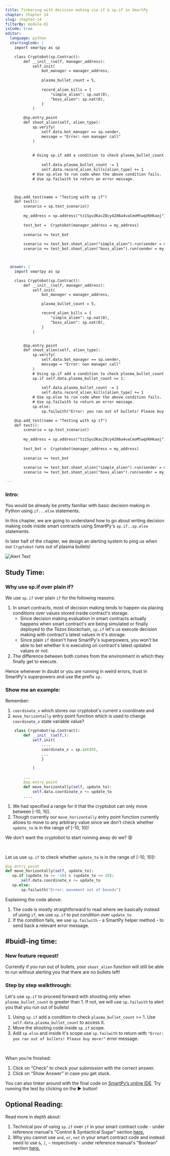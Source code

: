 ```yaml
---
title: Tinkering with decision making via if & sp.if in SmartPy
chapter: Chapter 14
slug: chapter-14
filterBy: module-01
isCode: true
editor:
  language: python
  startingCode: |
    import smartpy as sp

    class Cryptobot(sp.Contract):
        def __init__(self, manager_address):
            self.init(
                bot_manager = manager_address,
               
                plasma_bullet_count = 5,
               
                record_alien_kills = {
                    "simple_alien": sp.nat(0), 
                    "boss_alien": sp.nat(0), 
                }
            )

        @sp.entry_point
        def shoot_alien(self, alien_type):
            sp.verify(
                self.data.bot_manager == sp.sender, 
                message = "Error: non manager call"
            )
            
            
            # Using sp.if add a condition to check plasma_bullet_count >= 1
                
                self.data.plasma_bullet_count -= 1
                self.data.record_alien_kills[alien_type] += 1
            # Use sp.else to run code when the above condition fails. 
            # Use sp.failwith to return an error message.



    @sp.add_test(name = "Testing with sp if")
    def test():
        scenario = sp.test_scenario()
        
        my_address = sp.address("tz1Syu3KacZ8cy4286a4vaCeoMtwqVKHkaoj")
        
        test_bot =  Cryptobot(manager_address = my_address)
        
        scenario += test_bot
        
        scenario += test_bot.shoot_alien("simple_alien").run(sender = my_address)
        scenario += test_bot.shoot_alien("boss_alien").run(sender = my_address)



  answer: |
    import smartpy as sp

    class Cryptobot(sp.Contract):
        def __init__(self, manager_address):
            self.init(
                bot_manager = manager_address,

                plasma_bullet_count = 5,

                record_alien_kills = {
                    "simple_alien": sp.nat(0), 
                    "boss_alien": sp.nat(0), 
                }
            )


        @sp.entry_point
        def shoot_alien(self, alien_type):
            sp.verify(
                self.data.bot_manager == sp.sender, 
                message = "Error: non manager call"
            )
            # Using sp.if add a condition to check plasma_bullet_count >= 1
            sp.if self.data.plasma_bullet_count >= 1:
                
                self.data.plasma_bullet_count -= 1
                self.data.record_alien_kills[alien_type] += 1
            # Use sp.else to run code when the above condition fails. 
            # Use sp.failwith to return an error message. 
            sp.else:
                sp.failwith("Error: you ran out of bullets! Please buy more!")

    @sp.add_test(name = "Testing with sp if")
    def test():
        scenario = sp.test_scenario()
        
        my_address = sp.address("tz1Syu3KacZ8cy4286a4vaCeoMtwqVKHkaoj")
        
        test_bot =  Cryptobot(manager_address = my_address)
        
        scenario += test_bot
        
        scenario += test_bot.shoot_alien("simple_alien").run(sender = my_address)
        scenario += test_bot.shoot_alien("boss_alien").run(sender = my_address)

---
```


### Intro: 

You would be already be pretty familiar with basic decision making in Python using `if...else` statements.  

In this chapter, we are going to understand how to go about writing decision making code inside smart contracts using SmartPy's `sp.if..sp.else` statements. 

In later half of the chapter, we design an alerting system to ping us when our `Cryptobot` runs out of plasma bullets! 

![Alert Text](https://media.giphy.com/media/Tdpbuz8KP0EpQfJR3T/giphy.gif)


## Study Time: 

### Why use sp.if over plain if? 

We use `sp.if` over plain `if` for the following reasons: 

1. In smart contracts, most of decision making tends to happen via placing conditions over values stored inside contract's storage. 
    * Since decision making evaluation in smart contracts actually happens when smart contract's are being simulated or finally deployed to the Tezos blockchain, `sp.if` let's us execute decision making with contract's latest values in it's storage. 
     * Since plain `if` doesn't have SmartPy's superpowers, you won't be able to bet whether it is executing on contract's latest updated values or not. 
2. The difference between both comes from the environment in which they finally get to execute. 

Hence whenever in doubt or you are running in weird errors, trust in SmartPy's superpowers and use the prefix `sp.`

### Show me an example: 

Remember: 

1. `coordinate_x` which stores our cryptobot's current x coordinate and 
2. `move_horizontally` entry point function which is used to change `coordinate_x` state variable value?

```python
    class Cryptobot(sp.Contract):
        def __init__(self,):
            self.init(
                ....
                coordinate_x = sp.int(0),
                ... 
                }

            )
            
        ...
        @sp.entry_point
        def move_horizontally(self, update_to):
            self.data.coordinate_x += update_to
        ....

```


1. We had specified a range for it that the cryptobot can only move between <span class="string-highlight">[-10, 10]</span>. 
2. Though currently our `move_horizontally` entry point function currently allows to move to any arbitrary value since we don't check whether `update_to` is in the range of <span class="string-highlight">[-10, 10]</span>!

We don't want the cryptobot to start running away do we? 😰 

<br />

Let us use `sp.if` to check whether `update_to` is in the range of <span class="string-highlight">[-10, 10]</span>!:


```python
@sp.entry_point
def move_horizontally(self, update_to):
   sp.if (update_to >= -10) & (update_to <= 10): 
       self.data.coordinate_x += update_to
   sp.else: 
       sp.failwith("Error: movement out of bounds")

```

Explaining the code above: 

1. The code is mostly straightforward to read where we basically instead of using `if`, we use `sp.if` to put condition over `update_to`
2. If the condition fails, we use `sp.failwith` - a SmartPy helper method - to send back a relevant error message. 


## #buidl-ing time:

### New feature request!

Currently if you run out of bullets, your `shoot_alien` function will still be able to run without alerting you that there are no bullets left!

### Step by step walkthrough:

Let's use `sp.if` to proceed forward with shooting only when `plasma_bullet_count` is greater than 1. If not, we will use `sp.failwith` to alert you that you run out of bullets!

1. Using `sp.if` add a condition to check `plasma_bullet_count` >= 1. Use `self.data.plasma_bullet_count` to access it. 
2. Move the shooting code inside `sp.if` scope. 
3. Add `sp.else` and inside it's scope use `sp.failwith` to return with `"Error: you ran out of bullets! Please buy more!"` error message. 


<br />

When you’re finished:

1. Click on “Check” to check your submission with the correct answer.
2. Click on “Show Answer” in case you get stuck.


You can also tinker around with the final code on [SmartPy’s online IDE](https://smartpy.io/demo/index.html?code=eJyFVNuO0zAQfe9XzIaXVJSIhQWtKhUhVUhIKyQkLg8gZE2TydbUsYPttAqIf2ecNF2nF9YPSRyfOTNzZjyyqo314Cq0vm4BHbh6MskVOgdL29berIxPXZ0tjfYWcz@dT4BXQSUIIbX0QqSOVDmDCjXekxVYFJac2wPDCudZwKaHX2Exs9gbweLYfDYZYWuOqEKxapQiL3LTaM82r45QlnJjC4FKkhYbqZRj0J8RJKzEyapW1OOSOaecafTp8@kMTrEr49yjyL@H3XTSh_SWocSStaI2UvuDaG5tOO2Ob69bH61va4olq7MtWVm2Y8k6JQv0mI3EWwS8I12QPQqsYikZwzIk76w1dg7a6EFryFGpJAp9@HoCX5zU94FVlsAVAYTc6EJ6ydbeQL6mfHO2KG8WcB1nwfYPQV8ymI9ivpDxOeNnsbcx_LQXvj8o_QOexpYhXwrRkuI352cbzQkXBLs1ccJrAlyZLUUilCiVy@CUIhzspF93NOQbqwE1UBB_qEZktvc5FiBiSYeytaYBy0Sm8WBK6FVwV_BREbLjVdNCZSxdJdyAofe4aMKT86nGqiv_Z96EmnaxuRpkydDQkR1q33ouJ41WGug6KpyI4Vfat0f3qNrhmvbA_SZN_O_rT23z8g7zb7d5e_Pi9jXebHFJ5oPf_fp6936D5mcSEXUeuJWZJho3R6MgDIeDw8j4ECzXciD6_2kW377xFJhmXPO0v0NnHD7OFs2Jy1z_AB84pHw-). Try running the test by clicking on the ▶️ button!


## Optional Reading: 

Read more in depth about: 

1. Technical pov of using `sp.if` over `if` in your smart contract code - under reference manual's "Control & Syntactical Sugar" section [here.](https://smartpy.io/demo/reference.html#_control_and_syntactic_sugar)
2. Why you cannot use `and`, `or`, `not` in your smart contract code and instead need to use `&`, `|`, `~` respectively - under reference manual's "Boolean" section [here.](https://smartpy.io/demo/reference.html#_booleans)